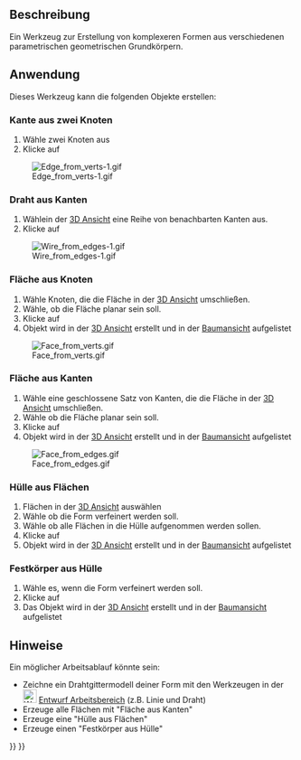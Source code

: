 <languages/>

{{Docnav/de
|[[Part_RegularPolygon/de|RegelmäßigesPolygon]]
|[[Part_Extrude/de|Extrudieren]]
|[[Part_Workbench/de|Part Arbeitsbereich]]
|IconL=Part_RegularPolygon.svg
|IconR=Part_Extrude.svg
|IconC=Workbench_Part.svg
}}

{{GuiCommand/de
|Name=Part Builder
|Name/de=Part FormGenerator
|MenuLocation=Formteil → Form-Generator...
|Workbenches=[[Part_Workbench/de|Part]]
|SeeAlso=[[Part_Primitives/de|Part Grundkörper]]
}}

<span id="Description"></span>
==Beschreibung==

Ein Werkzeug zur Erstellung von komplexeren Formen aus verschiedenen parametrischen geometrischen Grundkörpern.

<span id="Usage"></span>
==Anwendung==

Dieses Werkzeug kann die folgenden Objekte erstellen: 

<span id="Edge_from_two_vertices"></span>
===Kante aus zwei Knoten===

#Wähle zwei Knoten aus
#Klicke auf {{Button|Erstellen}}
[[Image:Edge from verts-1.gif]]

<span id="Wire_from_edges"></span>
===Draht aus Kanten=== 

#Wählein der [[3D_view/de|3D Ansicht]] eine Reihe von benachbarten Kanten aus.
#Klicke auf {{Button|Erstellen}}
[[File:Wire_from_edges-1.gif]]

<span id="Face_from_vertices"></span>
===Fläche aus Knoten===

#Wähle Knoten, die die Fläche in der [[3D_view/de|3D Ansicht]] umschließen.
#Wähle, ob die Fläche planar sein soll.
#Klicke auf {{Button|Erstellen}}
#Objekt wird in der [[3D_view/de|3D Ansicht]] erstellt und in der [[Tree_view/de|Baumansicht]] aufgelistet
[[File:Face_from_verts.gif]]

<span id="Face_from_edges"></span>
===Fläche aus Kanten===

#Wähle eine geschlossene Satz von Kanten, die die Fläche in der [[3D_view/de|3D Ansicht]] umschließen.
#Wähle ob die Fläche planar sein soll.
#Klicke auf {{Button|Erstellen}}
#Objekt wird in der [[3D_view/de|3D Ansicht]] erstellt und in der [[Tree_view/de|Baumansicht]] aufgelistet
[[File:Face_from_edges.gif]]

<span id="Shell_from_faces"></span>
===Hülle aus Flächen===

#Flächen in der [[3D_view/de|3D Ansicht]] auswählen
#Wähle ob die Form verfeinert werden soll.
#Wähle ob alle Flächen in die Hülle aufgenommen werden sollen.
#Klicke auf {{Button|Erstellen}}
#Objekt wird in der [[3D_view/de|3D Ansicht]] erstellt und in der [[Tree_view/de|Baumansicht]] aufgelistet

<span id="Solid_from_shell"></span>
===Festkörper aus Hülle===

#Wähle es, wenn die Form verfeinert werden soll.
#Klicke auf {{Button|Erstellen}}
#Das Objekt wird in der [[3D_view/de|3D Ansicht]] erstellt und in der [[Tree_view/de|Baumansicht]] aufgelistet

<span id="Notes"></span>
==Hinweise==

Ein möglicher Arbeitsablauf könnte sein:
* Zeichne ein Drahtgittermodell deiner Form mit den Werkzeugen in der [[Image:Workbench_Draft.svg|24px]]  [[Draft_Workbench/de|Entwurf Arbeitsbereich]] (z.B. Linie und Draht)
* Erzeuge alle Flächen mit "Fläche aus Kanten"
* Erzeuge eine "Hülle aus Flächen"
* Erzeuge einen "Festkörper aus Hülle"


{{Docnav/de
|[[Part_RegularPolygon/de|RegelmäßigesPolygon]]
|[[Part_Extrude/de|Extrudieren]]
|[[Part_Workbench/de|Part Arbeitsbereich]]
|IconL=Part_RegularPolygon.svg
|IconR=Part_Extrude.svg
|IconC=Workbench_Part.svg
}}

{{Part Tools navi{{#translation:}}}}
{{Userdocnavi{{#translation:}}}}